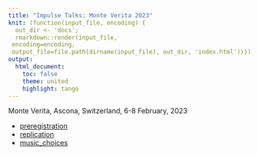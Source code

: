 ```yaml
---
title: "Impulse Talks: Monte Verita 2023"
knit: (function(input_file, encoding) {
  out_dir <- 'docs';
  rmarkdown::render(input_file,
 encoding=encoding,
 output_file=file.path(dirname(input_file), out_dir, 'index.html'))})
output:
  html_document:
    toc: false
    theme: united
    highlight: tango
---
```


Monte Verita, Ascona, Switzerland, 6-8 February, 2023

* [preregistration](preregistration.html)
* [replication](replication.html)
* [music_choices](music_choices.html)

